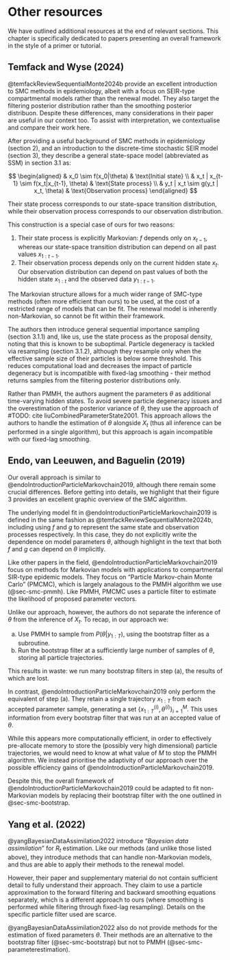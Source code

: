 # Other resources

We have outlined additional resources at the end of relevant sections. This chapter is specifically dedicated to papers presenting an overall framework in the style of a primer or tutorial.

## Temfack and Wyse (2024)

@temfackReviewSequentialMonte2024b provide an excellent introduction to SMC methods in epidemiology, albeit with a focus on SEIR-type compartmental models rather than the renewal model. They also target the filtering posterior distribution rather than the smoothing posterior distribuon. Despite these differences, many considerations in their paper are useful in our context too. To assist with interpretation, we contextualise and compare their work here.

After providing a useful background of SMC methods in epidemiology (section 2), and an introduction to the discrete-time stochastic SEIR model (section 3), they describe a general state-space model (abbreviated as SSM) in section 3.1 as:

$$
\begin{aligned}
& x_0 \sim f(x_0|\theta) & \text{Initial state} \\
& x_t | x_{t-1} \sim f(x_t|x_{t-1}, \theta) & \text{State process} \\
& y_t | x_t \sim g(y_t | x_t, \theta) & \text{Observation process} 
\end{aligned}
$$

Their state process corresponds to our state-space transition distribution, while their observation process corresponds to our observation distribution.

This construction is a special case of ours for two reasons:

1. Their state process is explicitly Markovian: $f$ depends only on $x_{t-1}$, whereas our state-space transition distribution can depend on all past values $x_{1:t-1}$.
2. Their observation process depends only on the current hidden state $x_t$. Our observation distribution can depend on past values of both the hidden state $x_{1:t}$ and the observed data $y_{1:t-1}$.

The Markovian structure allows for a much wider range of SMC-type methods (often more efficient than ours) to be used, at the cost of a restricted range of models that can be fit. The renewal model is inherently non-Markovian, so cannot be fit within their framework.

The authors then introduce general sequential importance sampling (section 3.1.1) and, like us, use the state process as the proposal density, noting that this is known to be suboptimal. Particle degeneracy is tackled via resampling (section 3.1.2), although they resample only when the effective sample size of their particles is below some threshold. This reduces computational load and decreases the impact of particle degeneracy but is incompatible with fixed-lag smoothing - their method returns samples from the filtering posterior distributions only.

Rather than PMMH, the authors augment the parameters $\theta$ as additional time-varying hidden states. To avoid severe particle degeneracy issues and the overestimation of the posterior variance of $\theta$, they use the approach of \#TODO: cite liuCombinedParameterState2001. This approach allows the authors to handle the estimation of $\theta$ alongside $X_t$ (thus all inference can be performed in a single algorithm), but this approach is again incompatible with our fixed-lag smoothing.



## Endo, van Leeuwen, and Baguelin (2019)

Our overall approach is similar to @endoIntroductionParticleMarkovchain2019, although there remain some crucial differences. Before getting into details, we highlight that their figure 3 provides an excellent graphic overview of the SMC algorithm.

The underlying model fit in @endoIntroductionParticleMarkovchain2019 is defined in the same fashion as @temfackReviewSequentialMonte2024b, including using $f$ and $g$ to represent the same state and observation processes respectively. In this case, they do not explicitly write the dependence on model parameters $\theta$, although highlight in the text that both $f$ and $g$ can depend on $\theta$ implicitly.

Like other papers in the field, @endoIntroductionParticleMarkovchain2019 focus on methods for Markovian models with applications to compartmental SIR-type epidemic models. They focus on "Particle Markov-chain Monte Carlo" (PMCMC), which is largely analagous to the PMMH algorithm we use (@sec-smc-pmmh). Like PMMH, PMCMC uses a particle filter to estimate the likelihood of proposed parameter vectors.

Unlike our approach, however, the authors do not separate the inference of $\theta$ from the inference of $X_t$. To recap, in our approach we:

a. Use PMMH to sample from $P(\theta|y_{1:T})$, using the bootstrap filter as a subroutine.
b. Run the bootstrap filter at a sufficiently large number of samples of $\theta$, storing all particle trajectories.

This results in waste: we run many bootstrap filters in step (a), the results of which are lost.

In contrast, @endoIntroductionParticleMarkovchain2019 only perform the equivalent of step (a). They retain a single trajectory $x_{1:T}$ from each accepted parameter sample, generating a set $\{x_{1:T}^{(i)}, \theta^{(i)}\}_{i=1}^M$. This uses information from every bootstrap filter that was run at an accepted value of $\theta$.

While this appears more computationally efficient, in order to effectively pre-allocate memory to store the (possibly very high dimensional) particle trajectories, we would need to know at what value of $M$ to stop the PMMH algorithm. We instead prioritise the adaptivity of our approach over the possible efficiency gains of @endoIntroductionParticleMarkovchain2019.

Despite this, the overall framework of @endoIntroductionParticleMarkovchain2019 could be adapted to fit non-Markovian models by replacing their bootstrap filter with the one outlined in @sec-smc-bootstrap.


## Yang et al. (2022)

@yangBayesianDataAssimilation2022 introduce "*Bayesian data assimilation*" for $R_t$ estimation. Like our methods (and unlike those listed above), they introduce methods that can handle non-Markovian models, and thus are able to apply their methods to the renewal model.

However, their paper and supplementary material do not contain sufficient detail to fully understand their approach. They claim to use a particle approximation to the forward filtering and backward smoothing equations separately, which is a different approach to ours (where smoothing is performed while filtering through fixed-lag resampling). Details on the specific particle filter used are scarce.

@yangBayesianDataAssimilation2022 also do not provide methods for the estimation of fixed parameters $\theta$. Their methods are an alternative to the bootstrap filter (@sec-smc-bootstrap) but not to PMMH (@sec-smc-parameterestimation).